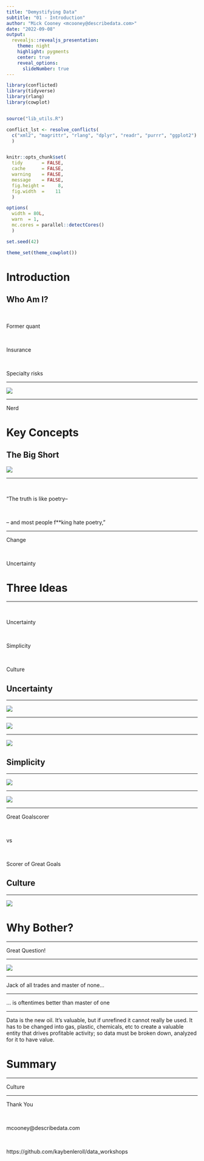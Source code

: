 ```yaml
---
title: "Demystifying Data"
subtitle: "01 - Introduction"
author: "Mick Cooney <mcooney@describedata.com>"
date: "2022-09-08"
output:
  revealjs::revealjs_presentation:
    theme: night
    highlight: pygments
    center: true
    reveal_options:
      slideNumber: true
---
```


```r
library(conflicted)
library(tidyverse)
library(rlang)
library(cowplot)


source("lib_utils.R")

conflict_lst <- resolve_conflicts(
  c("xml2", "magrittr", "rlang", "dplyr", "readr", "purrr", "ggplot2")
  )


knitr::opts_chunk$set(
  tidy       = FALSE,
  cache      = FALSE,
  warning    = FALSE,
  message    = FALSE,
  fig.height =     8,
  fig.width  =    11
  )

options(
  width = 80L,
  warn  = 1,
  mc.cores = parallel::detectCores()
  )

set.seed(42)

theme_set(theme_cowplot())
```


# Introduction


## Who Am I?

\

Former quant

\

Insurance

\

Specialty risks


---

![](img/maurice_moss.png)

---

Nerd


# Key Concepts


## The Big Short

![](img/the_big_short.png)

---


\


"The truth is like poetry--

\

-- and most people f**king hate poetry,"


---

Change

\

Uncertainty


# Three Ideas

---

\


Uncertainty

\

Simplicity

\

Culture


## Uncertainty


---

![](img/rounders.png)

---

![](img/crossroads.png)

---

![](img/scary_cave.png)


## Simplicity

---

![](img/maradona_goal.png)

---

![](img/denis_irwin.png)

---

Great Goalscorer

\

vs

\

Scorer of Great Goals


## Culture

---

![](img/hippo_cartoon.png)





# Why Bother?

---

Great Question!

---

![](img/data_new_oil.png)

---

Jack of all trades and master of none...

---

... is oftentimes better than master of one

---

Data is the new oil. It's valuable, but if unrefined it cannot really be
used. It has to be changed into gas, plastic, chemicals, etc to create a
valuable entity that drives profitable activity; so data must be broken down,
analyzed for it to have value.


# Summary


---

Culture

---

Thank You

\

mcooney@describedata.com

\

https://github.com/kaybenleroll/data_workshops
